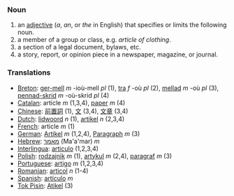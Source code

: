===Noun===

# an [[adjective]] (''a'', ''an'', or ''the'' in English) that specifies or limits the following noun.
# a member of a group or class, e.g. ''article of clothing''.
# a section of a legal document, bylaws, etc.
# a story, report, or opinion piece in a newspaper, magazine, or journal.

===Translations===
*[[Breton]]: [[ger-mell]] ''m'' -ioù-mell ''pl'' (1), [[tra]] ''f'' -où ''pl'' (2), [[mellad]] ''m'' -où ''pl'' (3), [[pennad-skrid]] ''m'' -où-skrid ''pl'' (4)
*[[Catalan]]: article ''m'' (1,3,4), [[paper]] ''m'' (4)
*[[Chinese]]: [[前置詞]] (1), [[文]] (3,4), [[文章]] (3,4)
*[[Dutch]]: [[lidwoord]] ''n'' (1), [[artikel]] ''n'' (2,3,4)
*[[French]]: article ''m'' (1)
*[[German]]: [[Artikel]] ''m'' (1,2,4), [[Paragraph]] ''m'' (3)
*[[Hebrew]]: [[מאמר]] (Ma'a'mar) ''m''
*[[Interlingua]]: [[articulo]] (1,2,3,4)
*[[Polish]]: [[rodzajnik]] ''m'' (1), [[artykul]] ''m'' (2,4), [[paragraf]] ''m'' (3)
*[[Portuguese]]: [[artigo]] ''m'' (1,2,3,4)
*[[Romanian]]: [[articol]] ''n'' (1-4)
*[[Spanish]]: [[artículo]] ''m''
*[[Tok Pisin]]: [[Atikel]] (3)
